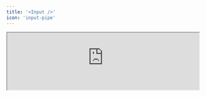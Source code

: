 ```yaml
---
title: '<Input />'
icon: 'input-pipe'
---
```


<Frame>
  <iframe
    height={90}
    width='100%'
    src="https://morph-data-components-storybook.netlify.app/iframe.html?args=&globals=&id=input-components-input--input-story"
  />
</Frame>

`<Input>` is a component for inputting values into the state declared by the `defineState()` function.

```tsx
import { defineState } from '@morph-data/components';

export const { useName } = defineState({ userName: '' });

<Input state={userName} />
```

## Properties

<ParamField path="state" type="State" required>
  The State object that binds the input value of the component. Specify the state declared by the `defineState()` function.
</ParamField>

<ParamField path="type" type="string">
  The `type` property of the HTML `<input>` tag.
</ParamField>
